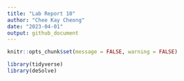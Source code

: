 ```yaml
---
title: "Lab Report 10"
author: "Chee Kay Cheong"
date: "2023-04-01"
output: github_document
---
```


```r
knitr::opts_chunk$set(message = FALSE, warning = FALSE)

library(tidyverse)
library(deSolve)
```

